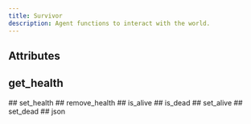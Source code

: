 ```yaml
---
title: Survivor
description: Agent functions to interact with the world.
---
```



## Attributes

<PyAttribute name="id" type="int" default="survivor_id" docString="" />

<PyAttribute name="agents_required" type="int" default="1" docString="" />


## get_health

<PyFunction docString="None">

<PyFunctionReturn type="int">

</PyFunctionReturn>
</PyFunction>
## set_health

<PyFunction docString="None">
<PyParameter name="health" type="int">
  
</PyParameter>
<PyFunctionReturn type="None">

</PyFunctionReturn>
</PyFunction>
## remove_health

<PyFunction docString="None">
<PyParameter name="remove_energy" type="int">
  
</PyParameter>
<PyFunctionReturn type="None">

</PyFunctionReturn>
</PyFunction>
## is_alive

<PyFunction docString="None">

<PyFunctionReturn type="bool">

</PyFunctionReturn>
</PyFunction>
## is_dead

<PyFunction docString="None">

<PyFunctionReturn type="bool">

</PyFunctionReturn>
</PyFunction>
## set_alive

<PyFunction docString="None">

<PyFunctionReturn type="None">

</PyFunctionReturn>
</PyFunction>
## set_dead

<PyFunction docString="None">

<PyFunctionReturn type="None">

</PyFunctionReturn>
</PyFunction>
## json

<PyFunction docString="None">

<PyFunctionReturn type="Layer">

</PyFunctionReturn>
</PyFunction>